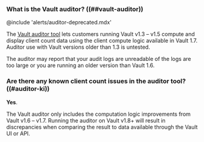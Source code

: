 ### What is the Vault auditor? ((##vault-auditor))

@include 'alerts/auditor-deprecated.mdx'

The [Vault auditor tool](/vault/docs/concepts/client-count/client-usage#vault-auditor-tool)
lets customers running Vault v1.3 &ndash; v1.5 compute and display client
count data using the client compute logic available in Vault 1.7. Auditor use
with Vault versions older than 1.3 is untested.

The auditor may report that your audit logs are unreadable of the logs are too
large or you are running an older version than Vault 1.6.


### Are there any known client count issues in the auditor tool? ((#auditor-ki))

**Yes**.

The Vault auditor only includes the computation logic improvements from Vault
v1.6 &ndash; v1.7. Running the auditor on Vault v1.8+ will result in
discrepancies when comparing the result to data available through the 
Vault UI or API.
